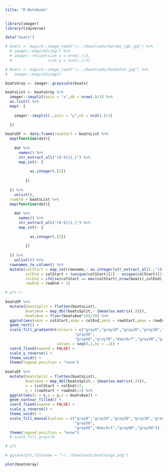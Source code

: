 ```yaml
---
title: "R Notebook"
---
```


```r
library(imager)
library(tidyverse)
```

```r
data("boats")

# boats <- magick::image_read("~/../Downloads/karamo_rgb.jpg") %>%
  # imager::magick2cimg() %>%
  # imager::resize(size_x = nrow(.)/3,
  #                size_y = ncol(.)/3)

# boats <- magick::image_read("~/../Downloads/headshot.jpg") %>%
#   imager::magick2cimg()

boatsGray <- imager::grayscale(boats)

boatsList <- boatsGray %>%
  imager::imsplit(axis = "x",nb = nrow(.)/3) %>%
  as.list() %>%
  map(~ {
    
    imager::imsplit(.,axis = "y",nb = ncol(.)/3)
    
  })

boatsDF <- data.frame(rowStart = boatsList %>%
  map(function(dat){
    
    dat %>%
      names() %>%
      str_extract_all("[0-9]{1,}") %>%
      map_int(~ {
           
           as.integer(.[1])
           
         })
    
  }) %>%
    unlist(),
  rowEnd = boatsList %>%
  map(function(dat){
    
    dat %>%
      names() %>%
      str_extract_all("[0-9]{1,}") %>%
      map_int(~ {
           
           as.integer(.[2])
           
         })
    
  }) %>%
    unlist()) %>%
  rownames_to_column() %>%
  mutate(colStart = map_int(rowname,~ as.integer(str_extract_all(.,"[0-9]{1,}")[[1]][1])),
         colEnd = colStart + (unique(colStart)[2] - unique(colStart)[1]),
         colEnd = ifelse(colStart == max(colStart),nrow(boats),colEnd),
         rowEnd = rowEnd + 1)

# plt <- 
  
boatsDF %>%
  mutate(boatsSplit = flatten(boatsList),
         boatsAve = map_dbl(boatsSplit,~ {mean(as.matrix(.))}),
         boatsAve = floor(boatsAve*10)/10) %>%
  ggplot(aes(xmin = colStart,xmax = colEnd,ymin = rowStart,ymax = rowEnd,fill = boatsAve)) +
  geom_rect() +
  scale_fill_gradientn(colours = c("gray0","gray10","gray20","gray30","gray40",
                               "gray50",
                               "gray60","gray70","#aec6cf","gray90","gray100"),
                       values = seq(0,1,by = .1)) +
  coord_fixed(expand = FALSE) +
  scale_y_reverse() +
  theme_void() +
  theme(legend.position = "none")
  
boatsDF %>%
  mutate(boatsSplit = flatten(boatsList),
         boatsAve = map_dbl(boatsSplit,~ {mean(as.matrix(.))}),
         x = (colStart + colEnd)/2,
         y = (rowStart + rowEnd)/2) %>%
  ggplot(aes(x = x,y = y,z = boatsAve)) +
  geom_contour_filled() +
  coord_fixed(expand = FALSE) +
  scale_y_reverse() +
  theme_void() +
  scale_fill_manual(values = c("gray0","gray10","gray20","gray30","gray40",
                               "gray50",
                               "gray60","#aec6cf","gray80","gray90")) +
  theme(legend.position = "none")
  # scale_fill_grey()0

# plt

# ggsave(plt,filename = "~/../Downloads/boatsLego.png")

plot(boatsGray)
```
